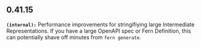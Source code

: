 ## 0.41.15
**`(internal):`** Performance improvements for stringifiying large Intermediate Representations. If
you have a large OpenAPI spec or Fern Definition, this can potentially shave off
minutes from `fern generate`.


